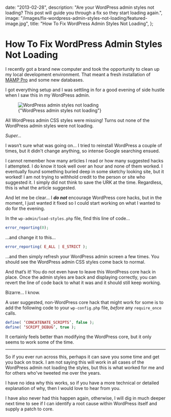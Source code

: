 
  date: "2013-02-28",
  description:
    "Are your WordPress admin styles not loading? This post will guide you through a fix so they start loading again.",
  image: "/images/fix-wordpress-admin-styles-not-loading/featured-image.jpg",
  title: "How To Fix WordPress Admin Styles Not Loading",
};

# How To Fix WordPress Admin Styles Not Loading

I recently got a brand new computer and took the opportunity to clean up my local development environment. That meant a fresh installation of [MAMP Pro](https://www.mamp.info) and some new databases.

I got everything setup and I was settling in for a good evening of side hustle when I saw this in my WordPress admin.

<figure>
  <div className="p-2 rounded-lg border border-neutral-200 bg-white shadow-xs dark:border-neutral-700 dark:bg-neutral-800">
    <Image
      alt="WordPress admin styles not loading"
      className="rounded-md border border-neutral-200"
      height={513}
      sizes="(min-width: 1024px) 768px, 100vw"
      src="https://ty3rozserpuox2as.public.blob.vercel-storage.com/fix-wordpress-admin-styles-not-loading/wordpress-admin-missing-styles-F5grUw0JHvEfq6It4dLBHzRIXklRoy.jpg"
      width={768}
    />
  </div>
  <figcaption className="pt-4 text-sm text-center text-neutral-500 dark:text-neutral-400">
    {"WordPress admin styles not loading"}
  </figcaption>
</figure>

All WordPress admin CSS styles were missing! Turns out none of the WordPress admin styles were not loading.

_*Super...*_

I wasn’t sure what was going on... I tried to reinstall WordPress a couple of times, but it didn't change anything, so intense Google searching ensued.

I cannot remember how many articles I read or how many suggested hacks I attempted. I do know it took well over an hour and none of them worked. I eventually found something buried deep in some sketchy looking site, but it worked! I am not trying to withhold credit to the person or site who suggested it. I simply did not think to save the URK at the time. Regardless, this is what the article suggested.

And let me be clear... I **_do not_** encourage WordPress core hacks, but in the moment, I just wanted it fixed so I could start working on what I wanted to do for the evening.

In the `wp-admin/load-styles.php` file, find this line of code...

```php
error_reporting(0);
```

...and change it to this...

```php
error_reporting( E_ALL | E_STRICT );
```

...and then simply refresh your WordPress admin screen a few times. You should see the WordPress admin CSS styles come back to normal.

And that’s it! You do not even have to leave this WordPress core hack in place. Once the admin styles are back and displaying correctly, you can revert the line of code back to what it was and it should still keep working.

Bizarre... I know.

A user suggested, non-WordPress core hack that might work for some is to add the following code to your `wp-config.php` file, _before_ any `require_once` calls.

```php
define( ‘CONCATENATE_SCRIPTS’, false );
define( ‘SCRIPT_DEBUG’, true );
```

It certainly feels better than modifying the WordPress core, but it only seems to work some of the time.

---

So if you ever run across this, perhaps it can save you some time and get you back on track. I am not saying this will work in all cases of the WordPress admin not loading the styles, but this is what worked for me and for others who've tweeted me over the years.

I have no idea why this works, so if you have a more technical or detailed explanation of why, then I would love to hear from you.

I have also never had this happen again, otherwise, I will dig in much deeper next time to see if I can identify a root cause within WordPress itself and supply a patch to core.
